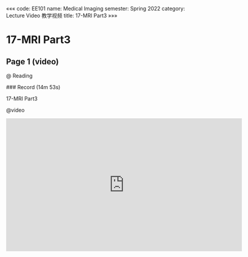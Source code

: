 «««
code: EE101
name: Medical Imaging
semester: Spring 2022
category: Lecture Video 教学视频
title: 17-MRI Part3
»»»

# 17-MRI Part3

## Page 1 (video)

@ Reading

<div class="markdown-body">
### Record (14m 53s)

17-MRI Part3
</div>

@video

<iframe src="https://sbbrisk.com/e/gtr8bi7unc82.html" frameborder=0 marginwidth=0 marginheight=0 scrolling=no width=640 height=360 allowfullscreen></iframe>

